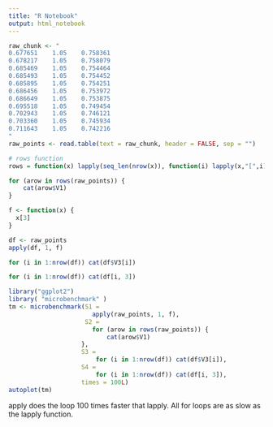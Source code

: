 ```yaml
---
title: "R Notebook"
output: html_notebook
---
```


```r
raw_chunk <- "
0.677651	1.05	0.758361
0.678217	1.05	0.758079
0.685469	1.05	0.754464
0.685493	1.05	0.754452
0.685895	1.05	0.754251
0.686456	1.05	0.753972
0.686649	1.05	0.753875
0.695518	1.05	0.749454
0.702943	1.05	0.746121
0.703360    1.05    0.745934
0.711643    1.05    0.742216
"
raw_points <- read.table(text = raw_chunk, header = FALSE, sep = "")
```


```r
# rows function
rows = function(x) lapply(seq_len(nrow(x)), function(i) lapply(x,"[",i))
```


```r
for (arow in rows(raw_points)) {
    cat(arow$V1)
}
```


```r
f <- function(x) {
  x[3]
}

df <- raw_points
apply(df, 1, f)
```

```r
for (i in 1:nrow(df)) cat(df$V3[i])
```

```r
for (i in 1:nrow(df)) cat(df[i, 3])
```

```r
library("ggplot2")
library( "microbenchmark" )
tm <- microbenchmark(S1 =
                       apply(raw_points, 1, f),
                     S2 = 
                       for (arow in rows(raw_points)) {
                           cat(arow$V1)
                    }, 
                    S3 = 
                        for (i in 1:nrow(df)) cat(df$V3[i]),
                    S4 =
                        for (i in 1:nrow(df)) cat(df[i, 3]), 
                    times = 100L) 
autoplot(tm)
```

apply does the loop 100 times faster that lapply. All for loops are as slow as the lapply function.

